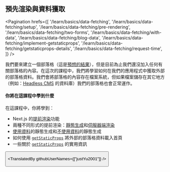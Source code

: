 
## 預先渲染與資料獲取

<Pagination
  hrefs={[
    '/learn/basics/data-fetching',
    '/learn/basics/data-fetching/setup',
    '/learn/basics/data-fetching/pre-rendering',
    '/learn/basics/data-fetching/two-forms',
    '/learn/basics/data-fetching/with-data',
    '/learn/basics/data-fetching/blog-data',
    '/learn/basics/data-fetching/implement-getstaticprops',
    '/learn/basics/data-fetching/getstaticprops-details',
    '/learn/basics/data-fetching/request-time',
  ]}
/>

我們要來建立一個部落格（這是[預想的結果](https://next-learn-starter.vercel.app/)），但是目前為止我們還沒加入任何有關部落格的內容。在這次的課程中，我們將學習如何在我們的應用程式中獲取外部的部落格資料。我們會將部落格的內容存在檔案系統，但如果檔案儲存在其它地方（例如：[Headless CMS](https://en.wikipedia.org/wiki/Headless_content_management_system) 的資料庫）我們的部落格也會正常運作。


#### 你將在這課程中學到什麼

在這課程中，你將學到：
- Next.js 的<a href="/docs/basic-features/pages" target="_blank">提前渲染</a>功能
- 兩種不同形式的提前渲染：<a href="/docs/basic-features/pages" target="_blank">靜態生成</a>和<a href="/docs/basic-features/pages" target="_blank">伺服器端渲染</a>
- <a href="/docs/basic-features/pages" target="_blank">使用資料</a>的靜態生成和<a href="/docs/basic-features/pages" target="_blank">不使用資料</a>的靜態生成
- 如何使用 <a href="/docs/basic-features/data-fetching/overview" target="_blank">`getStaticProps`</a> 將外部的部落格資料載入首頁
- 一些關於 <a href="/docs/basic-features/data-fetching/overview" target="_blank">`getStaticProps`</a> 的實用資訊

<Button
  content="前往課程 →"
  url="/learn/basics/navigate-between-pages/setup"
  basicStyle="text-white bg-[#0070f3]"
  hoverStyle="hover:opacity-90"
/>

<TranslatedBy githubUserNames={["justYu2001"]} />